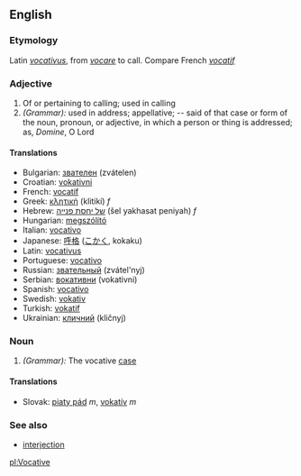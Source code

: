 ==English==
===Etymology===
Latin ''[[vocativus]]'', from ''[[vocare]]'' to call. Compare French ''[[vocatif]]''

===Adjective===
#Of or pertaining to calling; used in calling
#''(Grammar):'' used in address; appellative; -- said of that case or form of the noun, pronoun, or adjective, in which a person or thing is addressed; as, ''Domine'', O Lord

====Translations====
*Bulgarian: [[звателен]] (zvátelen)
*Croatian: [[vokativni]]
*French: [[vocatif]]
*Greek: [[κλητική]] (klitikí) ''f''
*Hebrew: [[של יחסת פנייה]] (šel yakhasat peniyah) ''f''
*Hungarian: [[megszólító]]
*Italian: [[vocativo]]
*Japanese: [[呼格]] ([[こかく]], kokaku)
*Latin: [[vocativus]]
*Portuguese: [[vocativo]]
*Russian: [[звательный]] (zvátel'nyj)
*Serbian: [[вокативни]] (vokativni)
*Spanish: [[vocativo]]
*Swedish: [[vokativ]]
*Turkish: [[vokatif]]
*Ukrainian: [[кличний]] (kličnyj)

===Noun===
#''(Grammar):'' The vocative [[case]]

====Translations====
*Slovak: [[piaty pád]] ''m'', [[vokatív]] ''m''

===See also===
*[[interjection]]

[[pl:Vocative]]